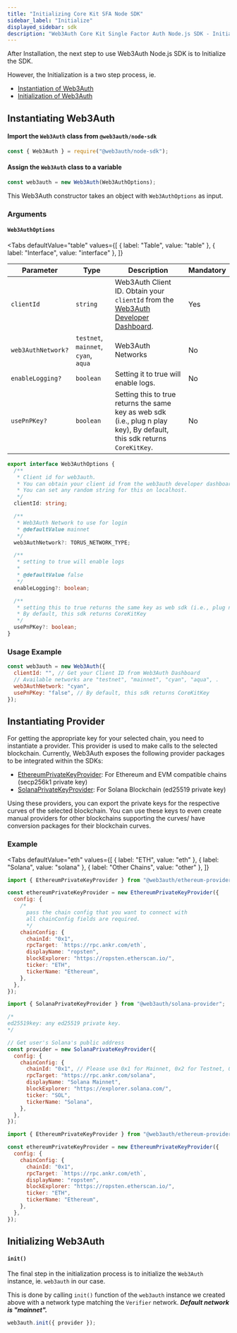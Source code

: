 ```yaml
---
title: "Initializing Core Kit SFA Node SDK"
sidebar_label: "Initialize"
displayed_sidebar: sdk
description: "Web3Auth Core Kit Single Factor Auth Node.js SDK - Initialize | Documentation - Web3Auth"
---
```



After Installation, the next step to use Web3Auth Node.js SDK is to Initialize the SDK.

However, the Initialization is a two step process, ie.

- [Instantiation of Web3Auth](#instantiating-web3auth)
- [Initialization of Web3Auth](#initializing-web3auth)

## Instantiating Web3Auth

#### Import the `Web3Auth` class from `@web3auth/node-sdk`

```javascript
const { Web3Auth } = require("@web3auth/node-sdk");
```

#### Assign the `Web3Auth` class to a variable

```javascript
const web3auth = new Web3Auth(Web3AuthOptions);
```

This Web3Auth constructor takes an object with `Web3AuthOptions` as input.

### Arguments

#### `Web3AuthOptions`

<Tabs
  defaultValue="table"
  values={[
    { label: "Table", value: "table" },
    { label: "Interface", value: "interface" },
  ]}
>

<TabItem value="table">

| Parameter          | Type                                 | Description                                                                                                              | Mandatory |
| ------------------ | ------------------------------------ | ------------------------------------------------------------------------------------------------------------------------ | --------- |
| `clientId`         | `string`                             | Web3Auth Client ID. Obtain your `clientId` from the [Web3Auth Developer Dashboard](https://dashboard.web3auth.io/).      | Yes       |
| `web3AuthNetwork?` | `testnet`, `mainnet`, `cyan`, `aqua` | Web3Auth Networks                                                                                                        | No        |
| `enableLogging?`   | `boolean`                            | Setting it to true will enable logs.                                                                                     | No        |
| `usePnPKey?`       | `boolean`                            | Setting this to true returns the same key as web sdk (i.e., plug n play key), By default, this sdk returns `CoreKitKey`. | No        |

</TabItem>

<TabItem value="interface">

```ts
export interface Web3AuthOptions {
  /**
   * Client id for web3auth.
   * You can obtain your client id from the web3auth developer dashboard.
   * You can set any random string for this on localhost.
   */
  clientId: string;

  /**
   * Web3Auth Network to use for login
   * @defaultValue mainnet
   */
  web3AuthNetwork?: TORUS_NETWORK_TYPE;

  /**
   * setting to true will enable logs
   *
   * @defaultValue false
   */
  enableLogging?: boolean;

  /**
   * setting this to true returns the same key as web sdk (i.e., plug n play key)
   * By default, this sdk returns CoreKitKey
   */
  usePnPKey?: boolean;
}
```

</TabItem>

</Tabs>

### Usage Example

```javascript
const web3auth = new Web3Auth({
  clientId: "", // Get your Client ID from Web3Auth Dashboard
  // Available networks are "testnet", "mainnet", "cyan", "aqua", .
  web3AuthNetwork: "cyan",
  usePnPKey: "false", // By default, this sdk returns CoreKitKey
});
```

## Instantiating Provider

For getting the appropriate key for your selected chain, you need to instantiate a provider. This provider is used to make calls to the selected
blockchain. Currently, Web3Auth exposes the following provider packages to be integrated within the SDKs:

- [EthereumPrivateKeyProvider](/sdk/helper-sdks/providers/evm#getting-a-provider-from-any-secp256k1-private-key): For Ethereum and EVM compatible
  chains (secp256k1 private key)
- [SolanaPrivateKeyProvider](/sdk/helper-sdks/providers/solana#getting-a-provider-from-any-ed25519-private-key): For Solana Blockchain (ed25519
  private key)

Using these providers, you can export the private keys for the respective curves of the selected blockchain. You can use these keys to even create
manual providers for other blockchains supporting the curves/ have conversion packages for their blockchain curves.

### Example

<Tabs
  defaultValue="eth"
  values={[
    { label: "ETH", value: "eth" },
    { label: "Solana", value: "solana" },
    { label: "Other Chains", value: "other" },
  ]}
>

<TabItem value="eth">

```javascript
import { EthereumPrivateKeyProvider } from "@web3auth/ethereum-provider";

const ethereumPrivateKeyProvider = new EthereumPrivateKeyProvider({
  config: {
    /*
      pass the chain config that you want to connect with
      all chainConfig fields are required.
      */
    chainConfig: {
      chainId: "0x1",
      rpcTarget: `https://rpc.ankr.com/eth`,
      displayName: "ropsten",
      blockExplorer: "https://ropsten.etherscan.io/",
      ticker: "ETH",
      tickerName: "Ethereum",
    },
  },
});
```

</TabItem>

<TabItem value="solana">

```javascript
import { SolanaPrivateKeyProvider } from "@web3auth/solana-provider";

/*
ed25519key: any ed25519 private key.
*/

// Get user's Solana's public address
const provider = new SolanaPrivateKeyProvider({
  config: {
    chainConfig: {
      chainId: "0x1", // Please use 0x1 for Mainnet, 0x2 for Testnet, 0x3 for Devnet
      rpcTarget: "https://rpc.ankr.com/solana",
      displayName: "Solana Mainnet",
      blockExplorer: "https://explorer.solana.com/",
      ticker: "SOL",
      tickerName: "Solana",
    },
  },
});
```

</TabItem>

<TabItem value="other">

```javascript
import { EthereumPrivateKeyProvider } from "@web3auth/ethereum-provider";

const ethereumPrivateKeyProvider = new EthereumPrivateKeyProvider({
  config: {
    chainConfig: {
      chainId: "0x1",
      rpcTarget: `https://rpc.ankr.com/eth`,
      displayName: "ropsten",
      blockExplorer: "https://ropsten.etherscan.io/",
      ticker: "ETH",
      tickerName: "Ethereum",
    },
  },
});
```

</TabItem>
</Tabs>

## Initializing Web3Auth

#### `init()`

The final step in the initialization process is to initialize the `Web3Auth` instance, ie. `web3auth` in our case.

This is done by calling `init()` function of the `web3auth` instance we created above with a network type matching the `Verifier` network. **_Default
network is "mainnet"._**

```javascript
web3auth.init({ provider });
```
